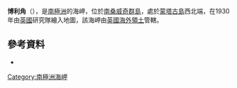 {{Coord|58|23|S|26|28|W|source:GNIS|display=title}}

'''博利角'''（{{lang-en|Borley Point}}），是[[南極洲|南極洲]]的海岬，位於[[南桑威奇群島|南桑威奇群島]]，處於[[蒙塔古島|蒙塔古島]]西北端，在1930年由[[英國|英國]]研究隊繪入地圖，該海岬由[[英國海外領土|英國海外領土]]管轄。

==參考資料==
* {{usgs-gazetteer|id=1698}}

{{Antarctica-geo-stub}}
[[Category:南極洲海岬|Category:南極洲海岬]]